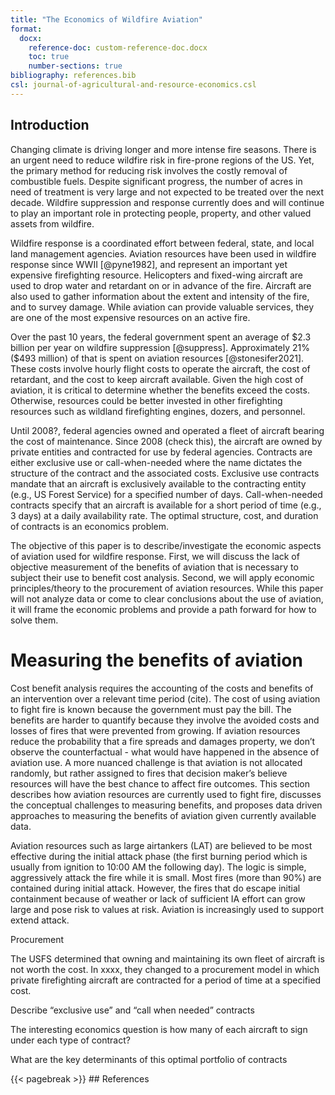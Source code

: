 ```yaml
---
title: "The Economics of Wildfire Aviation"
format: 
  docx:
    reference-doc: custom-reference-doc.docx
    toc: true
    number-sections: true
bibliography: references.bib
csl: journal-of-agricultural-and-resource-economics.csl
---
```


## Introduction

<!-- high level connecting wildfire to climate change; mitigation is not enough -->

Changing climate is driving longer and more intense fire seasons. There is an urgent need to reduce wildfire risk in fire-prone regions of the US. Yet, the primary method for reducing risk involves the costly removal of combustible fuels. Despite significant progress, the number of acres in need of treatment is very large and not expected to be treated over the next decade. Wildfire suppression and response currently does and will continue to play an important role in protecting people, property, and other valued assets from wildfire.

<!-- aviation is an important response asset but expensive -->

Wildfire response is a coordinated effort between federal, state, and local land management agencies. Aviation resources have been used in wildfire response since WWII [@pyne1982], and represent an important yet expensive firefighting resource. Helicopters and fixed-wing aircraft are used to drop water and retardant on or in advance of the fire. Aircraft are also used to gather information about the extent and intensity of the fire, and to survey damage. While aviation can provide valuable services, they are one of the most expensive resources on an active fire.

<!-- aviation expense -->

Over the past 10 years, the federal government spent an average of \$2.3 billion per year on wildfire suppression [@suppress]. Approximately 21% (\$493 million) of that is spent on aviation resources [@stonesifer2021]. These costs involve hourly flight costs to operate the aircraft, the cost of retardant, and the cost to keep aircraft available. Given the high cost of aviation, it is critical to determine whether the benefits exceed the costs. Otherwise, resources could be better invested in other firefighting resources such as wildland firefighting engines, dozers, and personnel.

Until 2008?, federal agencies owned and operated a fleet of aircraft bearing the cost of maintenance. Since 2008 (check this), the aircraft are owned by private entities and contracted for use by federal agencies. Contracts are either exclusive use or call-when-needed where the name dictates the structure of the contract and the associated costs. Exclusive use contracts mandate that an aircraft is exclusively available to the contracting entity (e.g., US Forest Service) for a specified number of days. Call-when-needed contracts specify that an aircraft is available for a short period of time (e.g., 3 days) at a daily availability rate. The optimal structure, cost, and duration of contracts is an economics problem.

<!-- objectives  -->

The objective of this paper is to describe/investigate the economic aspects of aviation used for wildfire response. First, we will discuss the lack of objective measurement of the benefits of aviation that is necessary to subject their use to benefit cost analysis. Second, we will apply economic principles/theory to the procurement of aviation resources. While this paper will not analyze data or come to clear conclusions about the use of aviation, it will frame the economic problems and provide a path forward for how to solve them.

# Measuring the benefits of aviation

Cost benefit analysis requires the accounting of the costs and benefits of an intervention over a relevant time period (cite). The cost of using aviation to fight fire is known because the government must pay the bill. The benefits are harder to quantify because they involve the avoided costs and losses of fires that were prevented from growing. If aviation resources reduce the probability that a fire spreads and damages property, we don't observe the counterfactual - what would have happened in the absence of aviation use. A more nuanced challenge is that aviation is not allocated randomly, but rather assigned to fires that decision maker's believe resources will have the best chance to affect fire outcomes. This section describes how aviation resources are currently used to fight fire, discusses the conceptual challenges to measuring benefits, and proposes data driven approaches to measuring the benefits of aviation given currently available data.

Aviation resources such as large airtankers (LAT) are believed to be most effective during the initial attack phase (the first burning period which is usually from ignition to 10:00 AM the following day). The logic is simple, aggressively attack the fire while it is small. Most fires (more than 90%) are contained during initial attack. However, the fires that do escape initial containment because of weather or lack of sufficient IA effort can grow large and pose risk to values at risk. Aviation is increasingly used to support extend attack.

Procurement

The USFS determined that owning and maintaining its own fleet of aircraft is not worth the cost. In xxxx, they changed to a procurement model in which private firefighting aircraft are contracted for a period of time at a specified cost.

Describe "exclusive use" and "call when needed" contracts

The interesting economics question is how many of each aircraft to sign under each type of contract?

What are the key determinants of this optimal portfolio of contracts

{{< pagebreak >}} \## References

::: {#refs}
:::
